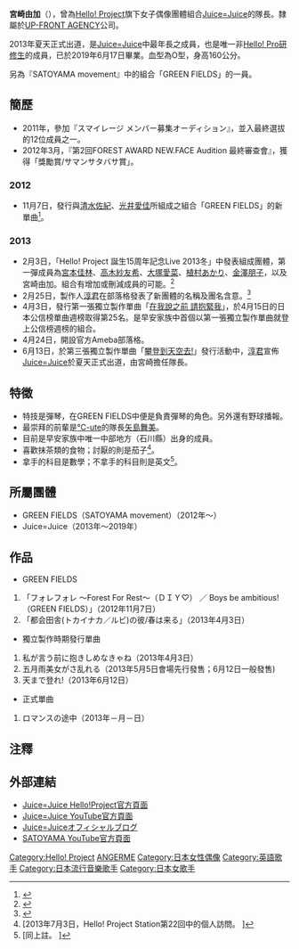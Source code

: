 {{blpsources|time=2021-06-01}}
{{藝人
| 姓名 = 宮崎由加
| 類型 = 女歌手
| 圖片 = 宮崎由加.png
| 圖片尺寸 = 
| 圖片簡介 = 
| 原名 = 宮崎由加
| 外文名 = 
| 外文 = 
| 羅馬拼音 = Miyazaki Yuka
| 英文名 = 
| 綽號 = 
| 其他藝名 = 
| 國籍 = [[日本|日本]]
| 出生日期 = {{Birth_date_and_age|1994|04|02}}
| 出生地點 = {{JPN}}[[石川縣|石川縣]]
| 職業 = [[歌手|歌手]]
| 語言 = [[日語|日語]]、[[英語|英語]]
| 音樂類型 = [[J-POP|J-POP]]
| 演奏樂器 = 
| 出身地 = 
| 出道作 = 《ロマンスの途中》
| 出道日期 = 2013年
| 代表作 = 
| 活躍年代 = 2012年至今
| 唱片公司 = [[zetima|zetima]]
| 經紀公司 = [[UFG#UP-FRONT_AGENCY|UP-FRONT AGENCY Co., Ltd.]]
| 網站 = 
| 相關團體 = [[GREEN_FIELDS|GREEN FIELDS]]、[[Juice=Juice|Juice=Juice]]
}}
{{japanese|japanese=宮崎 由加|kana=みやざき ゆか|romaji=Miyazaki Yuka}}

'''宮崎由加'''（{{bd|1994年|4月2日}}），曾為[[Hello!_Project|Hello! Project]]旗下女子偶像團體組合[[Juice=Juice|Juice=Juice]]的隊長。隸屬於[[UFG#UP-FRONT_AGENCY|UP-FRONT AGENCY]]公司。

2013年夏天正式出道，是[[Juice=Juice|Juice=Juice]]中最年長之成員，也是唯一非[[Hello!_Pro研修生|Hello! Pro研修生]]的成員，已於2019年6月17日畢業。血型為O型，身高160公分。

另為『SATOYAMA movement』中的組合「GREEN FIELDS」的一員。

== 簡歷 ==
*2011年，參加『スマイレージ メンバー募集オーディション』，並入最終選拔的12位成員之一。
*2012年3月，『第2回FOREST AWARD NEW.FACE Audition 最終審查會』，獲得「獎勵賞/サマンサタバサ賞」。

=== 2012 ===
*11月7日，發行與[[清水佐紀|清水佐紀]]、[[光井愛佳|光井愛佳]]所組成之組合「GREEN FIELDS」的新單曲<ref>{{Cite web |url=http://www.helloproject.com/news/1210161900_satoyama.html |title=【SATOYAMA movement 新ユニット発表！及び CDリリースのお知らせ】  |access-date=2013-06-20 |archive-date=2013-08-07 |archive-url=https://web.archive.org/web/20130807153456/http://www.helloproject.com/news/1210161900_satoyama.html |dead-url=yes }}</ref>。

=== 2013 ===
*2月3日，「Hello! Project 誕生15周年記念Live 2013冬」中發表組成團體，第一彈成員為[[宮本佳林|宮本佳林]]、[[高木紗友希|高木紗友希]]、[[大塚愛菜|大塚愛菜]]、[[植村あかり|植村あかり]]、[[金澤朋子|金澤朋子]]，以及宮崎由加。組合有增加或刪減成員的可能。<ref>{{Cite web |url=http://www.helloproject.com/news/1302031700_hello.html |title=ハロプロ研修生内、新ユニット結成のお知らせ。  |access-date=2013-06-20 |archive-date=2013-02-05 |archive-url=https://web.archive.org/web/20130205182351/http://www.helloproject.com/news/1302031700_hello.html |dead-url=no }}</ref>
*2月25日，製作人[[淳君|淳君]]在部落格發表了新團體的名稱及團名含意。<ref>{{Cite web |url=http://ameblo.jp/tsunku-blog/entry-11478354838.html |title=ハロプロ研修生新ユニットに関して |accessdate=2013-06-20 |archive-date=2013-02-28 |archive-url=https://web.archive.org/web/20130228232749/http://ameblo.jp/tsunku-blog/entry-11478354838.html |dead-url=no }}</ref>
*4月3日，發行第一張獨立製作單曲「[[在我說之前_請抱緊我|在我說之前 請抱緊我]]」，於4月15日的日本公信榜單曲週榜取得第25名。是早安家族中首個以第一張獨立製作單曲就登上公信榜週榜的組合。
*4月24日，開設官方Ameba部落格。
*6月13日，於第三張獨立製作單曲「[[攀登到天空去!|攀登到天空去!]]」發行活動中，[[淳君|淳君]]宣佈[[Juice=Juice|Juice=Juice]]於夏天正式出道，由宮崎擔任隊長。

== 特徵 ==
*特技是彈琴，在GREEN FIELDS中便是負責彈琴的角色。另外還有野球播報。
*最崇拜的前輩是[[℃-ute|℃-ute]]的隊長[[矢島舞美|矢島舞美]]。
*目前是早安家族中唯一中部地方（石川縣）出身的成員。
*喜歡抹茶類的食物；討厭的則是茄子<ref>[2013年7月3日，Hello! Project Station第22回中的個人訪問。 ]</ref>。
*拿手的科目是數學；不拿手的科目則是英文<ref>[同上註。 ]</ref>。

== 所屬團體 ==
*GREEN FIELDS（SATOYAMA movement）（2012年～）
*Juice=Juice（2013年～2019年）

== 作品 ==
*GREEN FIELDS
# 「フォレフォレ ～Forest For Rest～（ＤＩＹ♡） ／ Boys be ambitious!（GREEN FIELDS）」（2012年11月7日）
# 「都会田舎(トカイナカ／ルビ)の彼/春は来る」（2013年4月3日）

* 獨立製作時期發行單曲
# 私が言う前に抱きしめなきゃね（2013年4月3日）
# 五月雨美女がさ乱れる（2013年5月5日會場先行發售；6月12日一般發售) 
# 天まで登れ!（2013年6月12日）

* 正式單曲
# ロマンスの途中（2013年－月－日）

== 注釋 ==
{{reflist|2}}

== 外部連結 ==
* [http://www.helloproject.com/juicejuice/ Juice=Juice Hello!Project官方頁面]{{Wayback|url=http://www.helloproject.com/juicejuice/ |date=20130409160610 }}
* [http://www.youtube.com/user/juicejuicechannel Juice=Juice YouTube官方頁面]{{Wayback|url=http://www.youtube.com/user/juicejuicechannel |date=20130630212414 }}
* [http://ameblo.jp/juicejuice-official/ Juice=Juiceオフィシャルブログ ]{{Wayback|url=http://ameblo.jp/juicejuice-official/ |date=20130621161556 }}
* [http://www.youtube.com/user/satoyamachannel SATOYAMA YouTube官方頁面]{{Wayback|url=http://www.youtube.com/user/satoyamachannel |date=20130701070835 }}

{{Juice=Juice}}
{{早安家族}}

{{DEFAULTSORT:Juice=Juice}}
[[Category:Hello!_Project|Category:Hello! Project]]
[[Category:ANGERME|]]
[[Category:日本女性偶像|Category:日本女性偶像]]
[[Category:英語歌手|Category:英語歌手]]
[[Category:日本流行音樂歌手|Category:日本流行音樂歌手]]
[[Category:日本女歌手|Category:日本女歌手]]